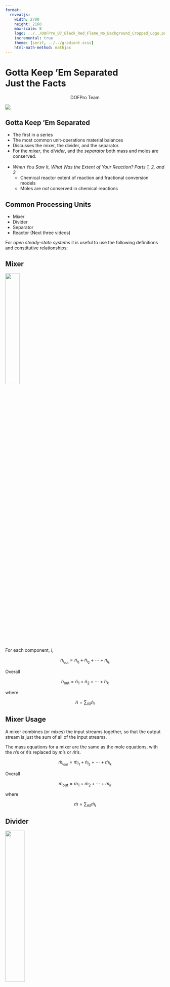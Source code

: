 ```yaml
---
format:
  revealjs:
    width: 2700
    height: 2160
    max-scale: 8
    logo: ../../DOFPro_D7_Black_Red_Flame_No_Background_Cropped_Logo.png
    incremental: true
    theme: [serif, ../../gradient.scss]
    html-math-method: mathjax
---
```


# Gotta Keep ’Em Separated</br>Just the Facts{.bigbold90}

::: {style="text-align: center;"}
DOFPro Team
:::

![](../../DOFPro_D7_Black_Red_Flame_No_Background_Cropped.png){.absolute left="22%" top="-45%"}

## Gotta Keep ’Em Separated

- The first in a series
- The most common unit-operations material balances
- Discusses the mixer, the divider, and the separator.
- For the *mixer*, the *divider*, and the *separator* both mass and moles are conserved.</br></br>
- *When You Saw It, What Was the Extent of Your Reaction? Parts 1, 2, and 3*
  - Chemical reactor extent of reaction and fractional conversion models
  - Moles are *not* conserved in chemical reactions


## Common Processing Units

 - Mixer
 - Divider
 - Separator
 - Reactor (Next three videos)

:::{.fragment}
For *open steady-state systems* it is useful to use the following definitions and constitutive relationships:
:::

## Mixer

:::{.fragment}
![](SampleMixer.png){.absolute left=75% top=10% width=30%}
:::

:::{.fragment}
For each component, $i$,

$$
\dot{n}_{i_\mathrm{out}} = \dot{n}_{i_1} + \dot{n}_{i_2} + \cdots +\dot{n}_{i_k}
$$
:::

:::{.fragment}
Overall

$$
\dot{n}_\mathrm{out} = \dot{n}_1 + \dot{n}_2 + \cdots +\dot{n}_k
$$
:::

:::{.fragment}
where

$$
\dot{n} = \sum_\mathrm{All} \dot{n}_i
$$
:::

## Mixer Usage

:::{.fragment}
A mixer combines (or mixes) the input streams together, so that the output stream is just the sum of all of the input streams.
:::

:::{.fragment}
The mass equations for a mixer are the same as the mole equations, with the $n$’s or $\dot{n}$'s replaced by $m$’s or $\dot{m}$'s.

$$
\dot{m}_{i_\mathrm{out}} = \dot{m}_{i_1} + \dot{n}_{i_2} + \cdots +\dot{m}_{i_k}
$$

Overall

$$
\dot{m}_\mathrm{out} = \dot{m}_1 + \dot{m}_2 + \cdots +\dot{m}_k
$$

where

$$
\dot{m} = \sum_\mathrm{All} \dot{m}_i
$$
:::

## Divider

:::{.fragment}
![](SampleDivider.png){.absolute left=65% top=10% width=35%}
:::

:::{.fragment}
:::{.absolute left=0% top=10%}
For each component, $i$,
:::
:::{.absolute left=20% top=17%}
$$
\dot{n}_{i_\mathrm{in}} = \dot{n}_{i_1} + \dot{n}_{i_2}
$$
:::
:::
:::{.fragment}
:::{.absolute left=0% top=30%}
Overall
:::
:::{.absolute left=20% top=37%}
$$
\dot{n}_\mathrm{in} = \dot{n}_1 + \dot{n}_2
$$
:::
:::

:::{.fragment}
:::{.absolute left=0% top=50%}
where
:::
:::{.absolute left=20% top=57%}
$$
\dot{n} = \sum_\mathrm{All} \dot{n}_i
$$
:::
:::

:::{.fragment}
:::{.absolute left=0% top=70%}
Also
:::
:::{.absolute left=20% top=77%}
$$
x_{i_1} = x_{i_2} = x_{i_\mathrm{in}}
$$
:::
:::{.absolute left=0% top=90%}
where the *mole fraction*, $x_i \equiv \frac{n_i}{n_\mathrm{Total}} = \frac{\dot{n}_i}{\dot{n}}$ .
:::
:::

## Divider Usage

:::{.fragment}
:::{.absolute left=0% top=7%}
A divider is used when a single stream needs to be divided up into two or more streams. The mass equations for a divider are the same as the mole equations, with the $n$’s or<br/>$\dot{n}$'s replaced by $m$’s or $\dot{m}$'s.
:::
:::

:::{.fragment}
:::{.absolute left=0% top=32%}
For each component, $i$,
:::
:::{.absolute left=25% top=38%}
$$
\dot{m}_{i_\mathrm{in}} = \dot{m}_{i_1} + \dot{m}_{i_2}
$$
:::
:::

:::{.fragment}
:::{.absolute left=0% top=47%}
Overall
:::
:::{.absolute left=25% top=50%}
$$
\dot{m}_\mathrm{in} = \dot{m}_1 + \dot{m}_2
$$
:::
:::

:::{.fragment}
:::{.absolute left=0% top=60%}
where
:::
:::{.absolute left=25% top=63%}
$$
\dot{m} = \sum_\mathrm{All} \dot{m}_i
$$
:::
:::

:::{.fragment}
:::{.absolute left=0% top=78%}
Also
:::
:::{.absolute left=25% top=81%}
$$
x_{i_1} = x_{i_2} = x_{i_\mathrm{in}}
$$
:::
:::{.absolute left=0% top=92%}
where the *mass fraction*, $x_i \equiv \frac{m_i}{m_\mathrm{Total}} = \frac{\dot{m}_i}{\dot{m}}$ .
:::
:::

## Separator

:::{.fragment}
![](SampleSeparator.png){.absolute left=65% top=10% width=35%}
:::

:::{.fragment}
You often specify the *split fraction*,

$$
t_{is} \equiv \frac{\dot{n}_{i_s}}{\dot{n}_{i_\mathrm{in}}}
$$
:::

:::{.fragment}
$t_{i1}$ is the split fraction of species $i$ with respect to Stream 1.
:::
:::{.fragment}
$$
\dot{n}_{i_1} = t_{i1} \dot{n}_{i_\mathrm{in}}
$$
:::
:::{.fragment}
$$
\dot{n}_{i_2} = (1-t_{i1}) \dot{n}_{i_\mathrm{in}}
$$
:::
:::{.fragment}
If the split fraction is the same for all species, then the separator is just a divider. The split fractions must be different for the different species to effect a separation.
:::

## The Takeaways

1. In a mixer the molar or mass flow in the output stream is the sum of the molar or mass input flows.
2. In a divider the molar or mass flow in the input stream is the sum of the molar or mass output flows. Also, the composition of each stream is the same.
3. In a separator the molar or mass flow of a given species in an output stream is the split fraction for that species and stream times the molar or mass flow of that species in the input stream.



#

::: {.centered}
 </br></br></br></br></br>**Thanks for watching!** </br> The *Full Story* companion video is in the link in the upper left. The next video in the series, *When You Saw It, What Was the Extent of Your Reaction? Part 1*, is in the upper right. To learn more about Chemical and Thermal Processes, visit the website linked in the description.
:::

![](../../DOFPro_D7_Black_Red_Flame_No_Background_Cropped.png){.absolute left="20%" top="100%"}